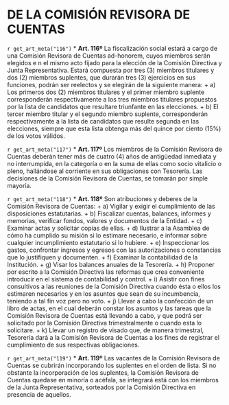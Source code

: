 # DE LA COMISIÓN REVISORA DE CUENTAS

`r get_art_meta("116")`
* **Art. 116º**
La fiscalización social estará a cargo de una Comisión Revisora de Cuentas ad-honorem, cuyos miembros serán elegidos e n el mismo acto fijado para la elección de la Comisión Directiva y Junta Representativa. Estará compuesta por tres (3) miembros titulares y dos (2) miembros suplentes, que durarán tres (3) ejercicios en sus funciones, podrán ser reelectos y se elegirán de la siguiente manera:
    + a) Los primeros dos (2) miembros titulares y el primer miembro suplente corresponderán respectivamente a los tres miembros titulares propuestos por la lista de candidatos que resultare triunfante en las elecciones.
    + b) El tercer miembro titular y el segundo miembro suplente, corresponderán respectivamente a la lista de candidatos que resulte segunda en las elecciones, siempre que esta lista obtenga más del quince por ciento (15%) de los votos válidos.

`r get_art_meta("117")`
* **Art. 117º**
Los miembros de la Comisión Revisora de Cuentas deberán tener más de cuatro (4) años de antigüedad inmediata y no interrumpida, en la categoría o en la suma de ellas como socio vitalicio o pleno, hallándose al corriente en sus obligaciones con Tesorería. Las decisiones de la Comisión Revisora de Cuentas, se tomarán por simple mayoría.

`r get_art_meta("118")`
* **Art. 118º**
Son atribuciones y deberes de la Comisión Revisora de Cuentas:
    + a) Vigilar y exigir el cumplimiento de las disposiciones estatutarias.
    + b) Fiscalizar cuentas, balances, informes y memorias, verificar fondos, valores y documentos de la Entidad.
    + c) Examinar actas y solicitar copias de ellas.
    + d) Ilustrar a la Asamblea de cómo ha cumplido su misión si lo estimare necesario, e informar sobre cualquier incumplimiento estatutario si lo hubiere.
    + e) Inspeccionar los gastos, confrontar ingresos y egresos con las autorizaciones o constancias que lo justifiquen y documenten.
    + f) Examinar la contabilidad de la Institución.
    + g) Visar los balances anuales de la Tesorería.
    + h) Proponer por escrito a la Comisión Directiva las reformas que crea conveniente introducir en el sistema de contabilidad y control.
    + i) Asistir con fines consultivos a las reuniones de la Comisión Directiva cuando ésta o ellos los estimaren necesarios y en los asuntos que sean de su incumbencia, teniendo a tal fin voz pero no voto.
    + j) Llevar a cabo la confección de un libro de actas, en el cual deberán constar los asuntos y las tareas que la Comisión Revisora de Cuentas está llevando a cabo, y que podrá ser solicitado por la Comisión Directiva trimestralmente o cuando esta lo solicitare.
    + k) Llevar un registro de visado que, de manera trimestral, Tesorería dará a la Comisión Revisora de Cuentas a los fines de registrar el cumplimiento de sus respectivas obligaciones.

`r get_art_meta("119")`
* **Art. 119º**
Las vacantes de la Comisión Revisora de Cuentas se cubrirán incorporando los suplentes en el orden de lista. Si no obstante la incorporación de los suplentes, la Comisión Revisora de Cuentas quedase en minoría o acéfala, se integrará está con los miembros de la Junta Representativa, sorteados por la Comisión Directiva en presencia de aquellos.
